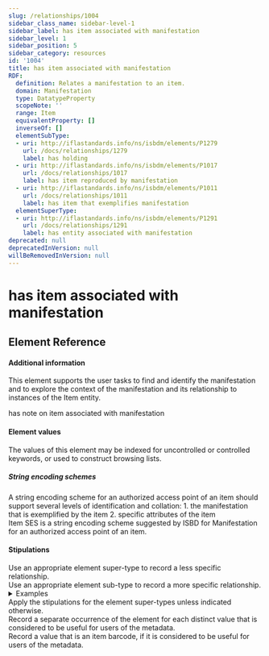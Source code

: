 ```yaml
---
slug: /relationships/1004
sidebar_class_name: sidebar-level-1
sidebar_label: has item associated with manifestation
sidebar_level: 1
sidebar_position: 5
sidebar_category: resources
id: '1004'
title: has item associated with manifestation
RDF:
  definition: Relates a manifestation to an item.
  domain: Manifestation
  type: DatatypeProperty
  scopeNote: ''
  range: Item
  equivalentProperty: []
  inverseOf: []
  elementSubType:
  - uri: http://iflastandards.info/ns/isbdm/elements/P1279
    url: /docs/relationships/1279
    label: has holding
  - uri: http://iflastandards.info/ns/isbdm/elements/P1017
    url: /docs/relationships/1017
    label: has item reproduced by manifestation
  - uri: http://iflastandards.info/ns/isbdm/elements/P1011
    url: /docs/relationships/1011
    label: has item that exemplifies manifestation
  elementSuperType:
  - uri: http://iflastandards.info/ns/isbdm/elements/P1291
    url: /docs/relationships/1291
    label: has entity associated with manifestation
deprecated: null
deprecatedInVersion: null
willBeRemovedInVersion: null
---
```

# has item associated with manifestation

## Element Reference
<ElementReference frontMatter={frontMatter} />

#### Additional information

<div className="guid">
This element supports the user tasks to find and identify the manifestation and to explore the context of the manifestation and its relationship to instances of the Item entity.
</div>

<SeeAlso><InLink href="/docs/notes/1268">has note on item associated with manifestation</InLink></SeeAlso>

#### Element values

<div className="guid">
The values of this element may be indexed for uncontrolled or controlled keywords, or used to construct browsing lists.
</div>

##### String encoding schemes

<div className="guid">
A string encoding scheme for an authorized access point of an item should support several levels of identification and collation:
  1. the manifestation that is exemplified by the item
  2. specific attributes of the item
</div>

<div className="guid">
<InLink href="/docs/ves/ISBDMSESIte">Item SES</InLink> is a string encoding scheme suggested by <span class="thisem">ISBD for Manifestation</span> for an authorized access point of an item.
</div>

#### Stipulations

<div className="stip">
  Use an appropriate element super-type to record a less specific relationship.
</div>

<div className="stip">
  Use an appropriate element sub-type to record a more specific relationship.
  
  <details>
  <summary>Examples</summary>
  
  | Property | Value |
  |:---------|:------|
  | has item that exemplifies manifestation | "Libar Marca Marula Splichianina Uchomse vsdarsi Istoria Sfete vdouice Judit u versih haruacchi slosena (1522; Mirković, Jerolim; svezak; HR-ZaNSK, RIIC-8o-100 primj. a)" |
  
  *[Full example: <InLink href="/docs/fullex/fx027">Libar Marca Marula Splichianina Uchomse vsdarsi Istoria Sfete vdouice Judit u versih haruacchi slosena (1522; Mirković, Jerolim ; svezak)</InLink>. The associated item is an exemplar of the manifestation.]*
  <hr />
  
  | Property | Value |
  |:---------|:------|
  | has item reproduced by manifestation | "Corso delli fiumi Drino, e Boiana nella Dalmatia (1688; sheet; CPL GE DD-2987 (6012))" |
  
  *[Full example: <InLink href="/docs/fullex/fx077">Corso delli Fiumi Drino e Boiana nella Dalmatia (2007; Bibliothèque nationale de France; online resource; PDF)</InLink>. The associated item is reproduced by the manifestation.]*
  </details>
</div>

<div className="stip">
  Apply the stipulations for the element super-types unless indicated otherwise.
</div>

<div className="stip">
  Record a separate occurrence of the element for each distinct value that is considered to be useful for users of the metadata.
</div>

<div className="stip">
  Record a value that is an item barcode, if it is considered to be useful for users of the metadata.
</div>
